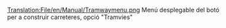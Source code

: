 [[Translation:File/en/Manual/Tramwaymenu.png]]
Menú desplegable del botó per a construir carreteres, opció "Tramvies"
